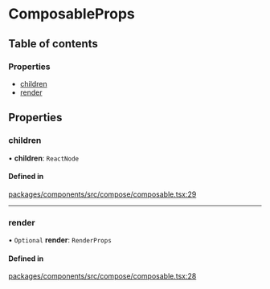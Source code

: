 # ComposableProps

## Table of contents

### Properties

- [children](props.md#children)
- [render](props.md#render)

## Properties

### children

• **children**: `ReactNode`

#### Defined in

[packages/components/src/compose/composable.tsx:29](https://github.com/vtex/shoreline/blob/9cdfd7505/packages/components/src/compose/composable.tsx#L29)

---

### render

• `Optional` **render**: `RenderProps`

#### Defined in

[packages/components/src/compose/composable.tsx:28](https://github.com/vtex/shoreline/blob/9cdfd7505/packages/components/src/compose/composable.tsx#L28)
